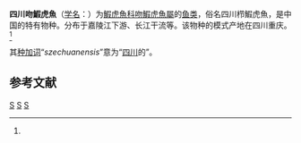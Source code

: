 {{Speciesbox
| genus = Rhinogobius
| species = szechuanensis
| authority = Liu, 1940<ref name='id8390'>{{cite web| url =http://www.bioinfo.cn/db05/BjdwSpecies.php?action=view&id=8390| title =四川吻鰕虎魚| work =中国动物物种编目数据库| publisher =中国科学院微生物研究所| author =中国科学院动物研究所| accessdate =2009-04-16| deadurl =yes| archiveurl =https://web.archive.org/web/20160305052210/http://www.bioinfo.cn/db05/BjdwSpecies.php?action=view&id=8390| archivedate =2016-03-05}}</ref>
}}

'''四川吻鰕虎魚'''（[[学名|学名]]：{{lang|la|''Rhinogobius szechuanensis''}}）为[[鰕虎魚科|鰕虎魚科]][[吻鰕虎魚屬|吻鰕虎魚屬]]的[[鱼类|鱼类]]，俗名四川栉鰕虎魚，是中国的特有物种。分布于嘉陵江下游、长江干流等。该物种的模式产地在四川重庆。<ref name='id8390'/>

其[[种加词|种加词]]“''szechuanensis''”意为“[[四川|四川]]的”。

== 参考文献 ==
{{reflist}}

{{Taxonbar|from=Q10924787}}

[[Category:吻鰕虎魚屬|S]]
[[Category:1940年描述的鱼类|S]]
[[Category:中国特有种|S]]

{{鱸形目小作品}}